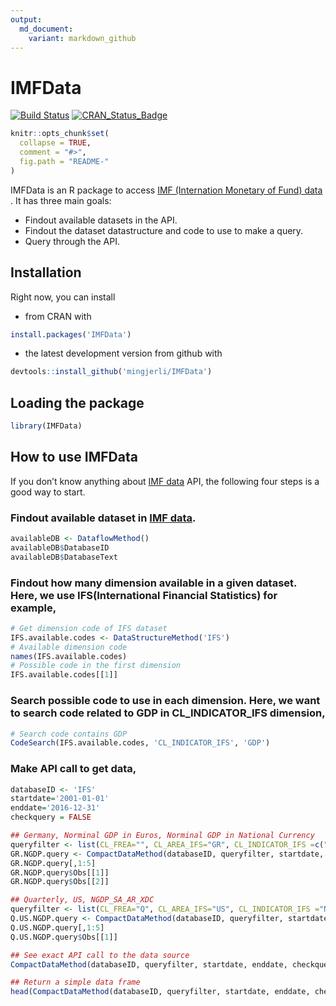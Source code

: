 ```yaml
---
output: 
  md_document:
    variant: markdown_github
---
```


<!-- README.md is generated from README.Rmd. Please edit that file -->

# IMFData
[![Build Status](http://travis-ci.org/mingjerli/IMFData.png?branch=master)](https://travis-ci.org/mingjerli/IMFData)
[![CRAN_Status_Badge](http://www.r-pkg.org/badges/version/IMFData)](http://cran.r-project.org/package=IMFData)

```r
knitr::opts_chunk$set(
  collapse = TRUE,
  comment = "#>",
  fig.path = "README-"
)
```

IMFData is an R package to access [IMF (Internation Monetary of Fund) data](http://data.imf.org) . It has three main goals:

* Findout available datasets in the API.
* Findout the dataset datastructure and code to use to make a query.
* Query through the API.


## Installation
Right now, you can install 

* from CRAN with
```R
install.packages('IMFData')
```

* the latest development version from github with
```R
devtools::install_github('mingjerli/IMFData')
```

## Loading the package
```r
library(IMFData)
```

## How to use IMFData

If you don't know anything about [IMF data](http://data.imf.org) API, the following four steps is a good way to start. 

### Findout available dataset in [IMF data](http://data.imf.org). 

```r
availableDB <- DataflowMethod()
availableDB$DatabaseID
availableDB$DatabaseText
```

### Findout how many dimension available in a given dataset. Here, we use IFS(International Financial Statistics) for example,

```r
# Get dimension code of IFS dataset
IFS.available.codes <- DataStructureMethod('IFS')
# Available dimension code
names(IFS.available.codes)
# Possible code in the first dimension
IFS.available.codes[[1]] 
```

### Search possible code to use in each dimension. Here, we want to search code related to GDP in CL_INDICATOR_IFS dimension,

```r
# Search code contains GDP
CodeSearch(IFS.available.codes, 'CL_INDICATOR_IFS', 'GDP') 
```

### Make API call to get data, 

```r
databaseID <- 'IFS'
startdate='2001-01-01'
enddate='2016-12-31'
checkquery = FALSE

## Germany, Norminal GDP in Euros, Norminal GDP in National Currency
queryfilter <- list(CL_FREA="", CL_AREA_IFS="GR", CL_INDICATOR_IFS =c("NGDP_EUR","NGDP_XDC"))
GR.NGDP.query <- CompactDataMethod(databaseID, queryfilter, startdate, enddate, checkquery)
GR.NGDP.query[,1:5]
GR.NGDP.query$Obs[[1]]
GR.NGDP.query$Obs[[2]]

## Quarterly, US, NGDP_SA_AR_XDC
queryfilter <- list(CL_FREA="Q", CL_AREA_IFS="US", CL_INDICATOR_IFS ="NGDP_SA_AR_XDC")
Q.US.NGDP.query <- CompactDataMethod(databaseID, queryfilter, startdate, enddate, checkquery)
Q.US.NGDP.query[,1:5]
Q.US.NGDP.query$Obs[[1]]

## See exact API call to the data source
CompactDataMethod(databaseID, queryfilter, startdate, enddate, checkquery, verbose=TRUE)$Obs[[1]]

## Return a simple data frame
head(CompactDataMethod(databaseID, queryfilter, startdate, enddate, checkquery, tidy=TRUE))

```

